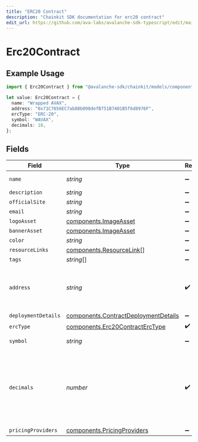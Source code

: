 ```yaml
---
title: "ERC20 Contract"
description: "Chainkit SDK documentation for erc20 contract"
edit_url: https://github.com/ava-labs/avalanche-sdk-typescript/edit/main/chainkit/docs/models/components/erc20contract.md
---
```


# Erc20Contract

## Example Usage

```typescript
import { Erc20Contract } from "@avalanche-sdk/chainkit/models/components";

let value: Erc20Contract = {
  name: "Wrapped AVAX",
  address: "0x71C7656EC7ab88b098defB751B7401B5f6d8976F",
  ercType: "ERC-20",
  symbol: "WAVAX",
  decimals: 18,
};
```

## Fields

| Field                                                                                                                                 | Type                                                                                                                                  | Required                                                                                                                              | Description                                                                                                                           | Example                                                                                                                               |
| ------------------------------------------------------------------------------------------------------------------------------------- | ------------------------------------------------------------------------------------------------------------------------------------- | ------------------------------------------------------------------------------------------------------------------------------------- | ------------------------------------------------------------------------------------------------------------------------------------- | ------------------------------------------------------------------------------------------------------------------------------------- |
| `name`                                                                                                                                | *string*                                                                                                                              | :heavy_minus_sign:                                                                                                                    | The contract name.                                                                                                                    | Wrapped AVAX                                                                                                                          |
| `description`                                                                                                                         | *string*                                                                                                                              | :heavy_minus_sign:                                                                                                                    | N/A                                                                                                                                   |                                                                                                                                       |
| `officialSite`                                                                                                                        | *string*                                                                                                                              | :heavy_minus_sign:                                                                                                                    | N/A                                                                                                                                   |                                                                                                                                       |
| `email`                                                                                                                               | *string*                                                                                                                              | :heavy_minus_sign:                                                                                                                    | N/A                                                                                                                                   |                                                                                                                                       |
| `logoAsset`                                                                                                                           | [components.ImageAsset](https://github.com/ava-labs/avalanche-sdk-typescript/blob/main/chainkit/models/components/imageasset.md)                                                                        | :heavy_minus_sign:                                                                                                                    | N/A                                                                                                                                   |                                                                                                                                       |
| `bannerAsset`                                                                                                                         | [components.ImageAsset](https://github.com/ava-labs/avalanche-sdk-typescript/blob/main/chainkit/models/components/imageasset.md)                                                                        | :heavy_minus_sign:                                                                                                                    | N/A                                                                                                                                   |                                                                                                                                       |
| `color`                                                                                                                               | *string*                                                                                                                              | :heavy_minus_sign:                                                                                                                    | N/A                                                                                                                                   |                                                                                                                                       |
| `resourceLinks`                                                                                                                       | [components.ResourceLink](https://github.com/ava-labs/avalanche-sdk-typescript/blob/main/chainkit/models/components/resourcelink.md)[]                                                                  | :heavy_minus_sign:                                                                                                                    | N/A                                                                                                                                   |                                                                                                                                       |
| `tags`                                                                                                                                | *string*[]                                                                                                                            | :heavy_minus_sign:                                                                                                                    | N/A                                                                                                                                   |                                                                                                                                       |
| `address`                                                                                                                             | *string*                                                                                                                              | :heavy_check_mark:                                                                                                                    | A wallet or contract address in mixed-case checksum encoding.                                                                         | 0x71C7656EC7ab88b098defB751B7401B5f6d8976F                                                                                            |
| `deploymentDetails`                                                                                                                   | [components.ContractDeploymentDetails](https://github.com/ava-labs/avalanche-sdk-typescript/blob/main/chainkit/models/components/contractdeploymentdetails.md)                                          | :heavy_minus_sign:                                                                                                                    | N/A                                                                                                                                   |                                                                                                                                       |
| `ercType`                                                                                                                             | [components.Erc20ContractErcType](https://github.com/ava-labs/avalanche-sdk-typescript/blob/main/chainkit/models/components/erc20contracterctype.md)                                                    | :heavy_check_mark:                                                                                                                    | N/A                                                                                                                                   |                                                                                                                                       |
| `symbol`                                                                                                                              | *string*                                                                                                                              | :heavy_minus_sign:                                                                                                                    | The contract symbol.                                                                                                                  | WAVAX                                                                                                                                 |
| `decimals`                                                                                                                            | *number*                                                                                                                              | :heavy_check_mark:                                                                                                                    | The number of decimals the token uses. For example `6`, means to divide the token amount by `1000000` to get its user representation. | 18                                                                                                                                    |
| `pricingProviders`                                                                                                                    | [components.PricingProviders](https://github.com/ava-labs/avalanche-sdk-typescript/blob/main/chainkit/models/components/pricingproviders.md)                                                            | :heavy_minus_sign:                                                                                                                    | N/A                                                                                                                                   |                                                                                                                                       |
